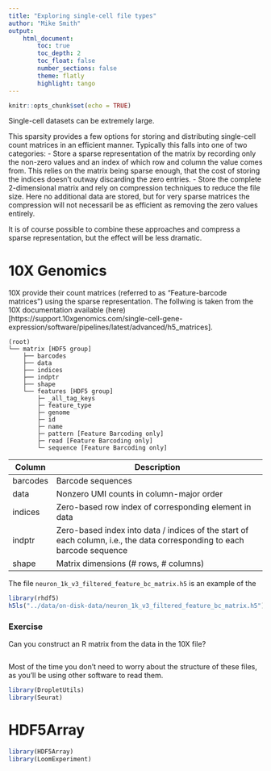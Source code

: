 ```yaml
---
title: "Exploring single-cell file types"
author: "Mike Smith"
output: 
    html_document:
        toc: true
        toc_depth: 2
        toc_float: false
        number_sections: false
        theme: flatly
        highlight: tango
---
```


```r
knitr::opts_chunk$set(echo = TRUE)
```

Single-cell datasets can be extremely large.

This sparsity provides a few options for storing and distributing single-cell count matrices in an efficient manner.  Typically this falls into one of two categories: 
- Store a sparse representation of the matrix by recording only the non-zero values and an index of which row and column the value comes from.  This relies on the matrix being sparse enough, that the cost of storing the indices doesn't outway discarding the zero entries.
- Store the complete 2-dimensional matrix and rely on compression techniques to reduce the file size.  Here no additional data are stored, but for very sparse matrices the compression will not necessaril be as efficient as removing the zero values entirely.

It is of course possible to combine these approaches and compress a sparse representation, but the effect will be less dramatic.


# 10X Genomics

10X provide their count matrices (referred to as "Feature-barcode matrices") using the sparse representation.  The follwing is taken from the 10X documentation available (here)[https://support.10xgenomics.com/single-cell-gene-expression/software/pipelines/latest/advanced/h5_matrices].


```
(root)
└── matrix [HDF5 group]
    ├── barcodes
    ├── data
    ├── indices
    ├── indptr
    ├── shape
    └── features [HDF5 group]
        ├─ _all_tag_keys
        ├─ feature_type
        ├─ genome
        ├─ id
        ├─ name
        ├─ pattern [Feature Barcoding only]
        ├─ read [Feature Barcoding only]
        └─ sequence [Feature Barcoding only]
```

| Column   | Description |
| --       | ------------ |
| barcodes | Barcode sequences |
| data     | Nonzero UMI counts in column-major order |
| indices  | Zero-based row index of corresponding element in data |
| indptr   | Zero-based index into data / indices of the start of each column, i.e., the data corresponding to each barcode sequence |
| shape    | Matrix dimensions (# rows, # columns) |


The file `neuron_1k_v3_filtered_feature_bc_matrix.h5` is an example of the 

```r
library(rhdf5)
h5ls("../data/on-disk-data/neuron_1k_v3_filtered_feature_bc_matrix.h5")
```

### Exercise

Can you construct an R matrix from the data in the 10X file?


```r

```

Most of the time you don't need to worry about the structure of these files, as you'll be using other software to read them.

```r
library(DropletUtils)
library(Seurat)
```


# HDF5Array

```r
library(HDF5Array)
library(LoomExperiment)
```



```r

```
